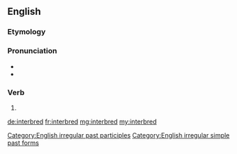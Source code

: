 ==English==

===Etymology===
{{præﬁx|inter|bred}}

===Pronunciation===
* {{IPA|/ɪnterˈbrɛd/}}
* {{audio|en-us-interbred.ogg|Audio (US)}}

===Verb===
{{en-verb form}}

# {{past of|interbreed}}

[[Category:English irregular past participles]]
[[Category:English irregular simple past forms]]

[[de:interbred]]
[[fr:interbred]]
[[mg:interbred]]
[[my:interbred]]